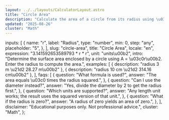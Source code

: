 ```yaml
---
layout: ../../layouts/CalculatorLayout.astro
title: "Circle Area"
description: "Calculate the area of a circle from its radius using \u03c0r\u00b2."
updated: "2025-08-26"
cluster: "Math"
---
```



  inputs: [
    {
      name: "r",
      label: "Radius",
      type: "number",
      min: 0,
      step: "any",
      placeholder: "5",
    },
  ],
  slug: "circle-area",
  title: "Circle Area",
  locale: "en",
  expression: "3.141592653589793 * r * r",
  unit: "units\u00b2",
  intro:
    "Determine the surface area enclosed by a circle using A = \u03c0r\u00b2. Enter the radius to compute the area.",
  examples: [
    { description: "radius 3 m \u21d2 28.27 m\u00b2" },
    { description: "radius 10 cm \u21d2 314.16 cm\u00b2" },
  ],
  faqs: [
    {
      question: "What formula is used?",
      answer: "The area equals \u03c0 times the radius squared.",
    },
    {
      question: "Can I use the diameter instead?",
      answer: "Yes, divide the diameter by 2 to get the radius first.",
    },
    {
      question: "Which units are supported?",
      answer:
        "Any length unit works; the result uses the squared version of that unit.",
    },
    {
      question: "What if the radius is zero?",
      answer: "A radius of zero yields an area of zero.",
    },
  ],
  disclaimer: "Educational purposes only. Not professional advice.",
  cluster: "Math",
};

<Calculator schema={schema} />
